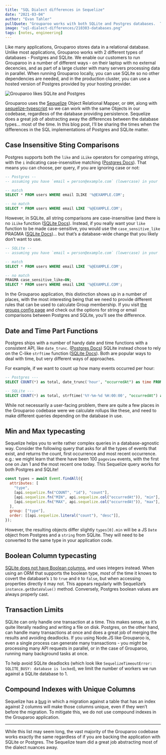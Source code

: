 ```yaml
---
title: "SQL Dialect differences in Sequelize"
date: "2021-03-04"
author: "Evan Tahler"
pullQuote: "Grouparoo works with both SQLite and Postgres databases.  This post shares what we've learned about the differences."
image: "sql-dialect-differences/210303-databases.png"
tags: [notes, engineering]
---
```


Like many applications, Grouparoo stores data in a relational database. Unlike most applications, Grouparoo works with 2 different types of databases - Postgres and SQLite. We enable our customers to run Grouparoo in a number of different ways - on their laptop with no external decencies, and as part of a large cluster with many servers processing data in parallel. When running Grouparoo locally, you can use SQLite so no other dependencies are needed, and in the production cluster, you can use a hosted version of Postgres provided by your hosting provider.

<Image
  centered
  alt="Grouparoo likes SQLite and Postgres"
  src="sql-dialect-differences/210303-databases.png"
  width={1015}
  height={533}
/>

Grouparoo uses the [Sequelize](https://sequelize.org/) Object Relational Mapper, or `ORM`, along with [sequelize-typescript](https://github.com/RobinBuschmann/sequelize-typescript) so we can work with the same Objects in our codebase, regardless of the database providing persistence. Sequelize does a great job of abstracting away the differences between the database types... most of the time. In this blog post, I’ll be sharing the times when the differences in the SQL implementations of Postgres and SQLite matter.

## Case Insensitive Sting Comparisons

Postgres supports both the `like` and `iLike` operators for comparing strings, with the `i` indicating case-insensitive matching ([Postgres Docs](https://www.postgresql.org/docs/12/functions-matching.html)). That means you can choose, per query, if you are ignoring case or not:

```sql
-- Postgres --
-- assuming you have `email = person@example.com` (lowercase) in your `users` table

-- match
SELECT * FROM users WHERE email ILIKE '%@EXAMPLE.COM';

-- no match
SELECT * FROM users WHERE email LIKE '%@EXAMPLE.COM';
```

However, in SQLite, all string comparisons are case-insensitive (and there is no `iLike` function ([SQLite Docs](https://sqlite.org/lang_expr.html)). Instead, if you really want your `like` function to be made case-sensitive, you would use the `case_sensitive_like` PRAGMA ([SQLite Docs](https://sqlite.org/pragma.html#pragma_case_sensitive_like))... but that’s a database-wide change that you likely don’t want to use.

```sql
-- SQLite --
-- assuming you have `email = person@example.com` (lowercase) in your `users` table

-- match
SELECT * FROM users WHERE email LIKE '%@EXAMPLE.COM';

-- no match
PRAGMA case_sensitive_like=ON;
SELECT * FROM users WHERE email LIKE '%@EXAMPLE.COM';
```

In the Grouparoo application, this distinction shows up in a number of places, with the most interesting being that we need to provide different rules that can be used to calculate Group membership. If you visit [the groups config page](/docs/support/config-files#groups) and check out the options for string or email comparisons between Postgres and SQLite, you’ll see the difference.

## Date and Time Part Functions

Postgres ships with a number of handy date and time functions with a consistent API, like `date_trunc`. ([Postgres Docs](https://www.postgresql.org/docs/9.1/functions-datetime.html)) SQLite instead chose to rely on the C-like `strftime` function ([SQLite Docs](https://sqlite.org/lang_datefunc.html)). Both are popular ways to deal with time, but very different ways of approaches.

For example, if we want to count up how many events occurred per hour:

```SQL
-- Postgres ---
SELECT COUNT(*) as total, date_trunc('hour', "occurredAt") as time FROM events GROUP BY 2

-- SQLite ---
SELECT COUNT(*) as total, strftime('%Y-%m-%d %H:00:00', "occurredAt") as time FROM events GROUP BY 2
```

While not necessarily a user-facing problem, there are quite a few places in the Grouparoo codebase were we calculate rollups like these, and need to make different queries depending on the database in use.

## Min and Max typecasting

Sequelize helps you to write rather complex queries in a database-agnostic way. Consider the following query that asks for all the types of events that exist, and returns the count, first occurrence and most recent occurrence. e.g.: we might learn that there have been 100 `pageview` events, with the first one on Jan 1 and the most recent one today. This Sequelize query works for both Postgres and SQLite!

```js
const types = await Event.findAll({
  attributes: [
    "type",
    [api.sequelize.fn("COUNT", "id"), "count"],
    [api.sequelize.fn("MIN", api.sequelize.col("occurredAt")), "min"],
    [api.sequelize.fn("MAX", api.sequelize.col("occurredAt")), "max"],
  ],
  group: ["type"],
  order: [[api.sequelize.literal("count"), "desc"]],
});
```

However, the resulting objects differ slightly `types[0].min` will be a JS `Date` object from Postgres and a `string` from SQLite. They will need to be converted to the same type in your application code.

## Boolean Column typecasting

[SQLite does not have Boolean columns](https://www.sqlite.org/datatype3.html), and uses integers instead. When using an ORM that supports the boolean type, _most_ of the time it knows to covert the database’s `1` to `true` and `0` to `false`, but when accessing properties directly it may not. This appears regularly with Sequelize’s `instance.getDataValue()` method. Conversely, Postgres boolean values are always properly cast.

## Transaction Limits

SQLite can only handle one transaction at a time. This makes sense, as it’s quite literally reading and writing a file on disk. Postgres, on the other hand, can handle many transactions at once and does a great job of merging the results and avoiding deadlocks. If you using Node.JS like Grouparoo is, even a single process can generate many transactions - you might be processing many API requests in parallel, or in the case of Grouparoo, running many background tasks at once.

To help avoid SQLite deadlocks (which look like `SequelizeTimeoutError: SQLITE_BUSY: database is locked`), we limit the number of workers we run against a SQLite database to 1.

## Compound Indexes with Unique Columns

Sequelize has a [bug](https://github.com/sequelize/sequelize/issues/12823) in which a migration against a table that has an index against 2 columns will make those columns unique, even if they wen’t before the migration. To mitigate this, we do not use compound indexes in the Grouparoo application.

---

While this list may seem long, the vast majority of the Grouparoo codebase works exactly the same regardless of if you are backing the application with SQLite or Postgres. The Sequelize team did a great job abstracting most of the dialect nuances away.
